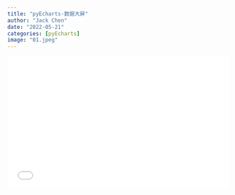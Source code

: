 ```yaml
---
title: "pyEcharts-数据大屏"
author: "Jack Chen"
date: "2022-05-21"
categories: [pyEcharts]
image: "01.jpeg"
---
```


<div style="position: relative; padding: 30% 45%;">

<iframe style="position: absolute; width: 100%; height: 100%; left: 0; top: 0;" src="//player.bilibili.com/player.html?bvid=BV1VF411j7bg&page=1" frameborder="no" scrolling="no">

</iframe>

</div> 
